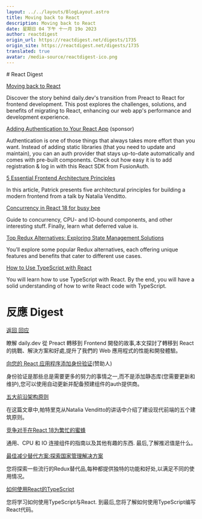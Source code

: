 ```yaml
---
layout: ../../layouts/BlogLayout.astro
title: Moving back to React
description: Moving back to React
date: 星期日 04 下午 十一月 19o 2023
author: reactdigest
origin_url: https://reactdigest.net/digests/1735
origin_site: https://reactdigest.net/digests/1735
translated: true
avatar: /media-source/reactdigest-ico.png
---
```



<Reference client:only="react" title="Moving back to React" url="https://reactdigest.net/digests/1735" />

<Detail client:only="react">
	# React Digest

[Moving back to React](https://reactdigest.net/link/16550/a24eb3ef-556d-456e-a6a4-25de0a1cd63b/email)

Discover the story behind daily.dev's transition from Preact to React for frontend development. This post explores the challenges, solutions, and benefits of migrating to React, enhancing our web app's performance and development experience.

[Adding Authentication to Your React App](https://reactdigest.net/link/16551/a24eb3ef-556d-456e-a6a4-25de0a1cd63b/email) (sponsor)

Authentication is one of those things that always takes more effort than you want. Instead of adding static libraries (that you need to update and maintain), you can an auth provider that stays up-to-date automatically and comes with pre-built components. Check out how easy it is to add registration & log in with this React SDK from FusionAuth.

[5 Essential Frontend Architecture Principles](https://reactdigest.net/link/16552/a24eb3ef-556d-456e-a6a4-25de0a1cd63b/email)

In this article, Patrick presents five architectural principles for building a modern frontend from a talk by Natalia Venditto.

[Concurrency in React 18 for busy bee](https://reactdigest.net/link/16553/a24eb3ef-556d-456e-a6a4-25de0a1cd63b/email)

Guide to concurrency, CPU- and IO-bound components, and other interesting stuff. Finally, learn what deferred value is.

[Top Redux Alternatives: Exploring State Management Solutions](https://reactdigest.net/link/16554/a24eb3ef-556d-456e-a6a4-25de0a1cd63b/email)

You’ll explore some popular Redux alternatives, each offering unique features and benefits that cater to different use cases.

[How to Use TypeScript with React](https://reactdigest.net/link/16555/a24eb3ef-556d-456e-a6a4-25de0a1cd63b/email)

You will learn how to use TypeScript with React. By the end, you will have a solid understanding of how to write React code with TypeScript.


</Detail>

# 反應 Digest

[返回 回应](https://reactdigest.net/link/16550/a24eb3ef-556d-456e-a6a4-25de0a1cd63b/email)

瞭解 daily.dev 從 Preact 轉移到 Frontend 開發的故事,本文探討了轉移到 React 的挑戰、解決方案和好處,提升了我們的 Web 應用程式的性能和開發體驗。

[向您的 React 应用程序添加身份验证](https://reactdigest.net/link/16551/a24eb3ef-556d-456e-a6a4-25de0a1cd63b/email)(赞助人)

身份验证是那些总是需要更多的努力的事情之一,而不是添加静态库(您需要更新和维护),您可以使用自动更新并配备预建组件的auth提供商。

[五大前沿架构原则](https://reactdigest.net/link/16552/a24eb3ef-556d-456e-a6a4-25de0a1cd63b/email)

在这篇文章中,帕特里克从Natalia Venditto的讲话中介绍了建设现代前端的五个建筑原则。

[竞争对手在React 18为繁忙的蜜蜂](https://reactdigest.net/link/16553/a24eb3ef-556d-456e-a6a4-25de0a1cd63b/email)

通用、CPU 和 IO 连接组件的指南以及其他有趣的东西. 最后,了解推迟值是什么。

[最佳减少替代方案:探索国家管理解决方案](https://reactdigest.net/link/16554/a24eb3ef-556d-456e-a6a4-25de0a1cd63b/email)

您将探索一些流行的Redux替代品,每种都提供独特的功能和好处,以满足不同的使用情况。

[如何使用React的TypeScript](https://reactdigest.net/link/16555/a24eb3ef-556d-456e-a6a4-25de0a1cd63b/email)

您将学习如何使用TypeScript与React. 到最后,您将了解如何使用TypeScript编写React代码。


